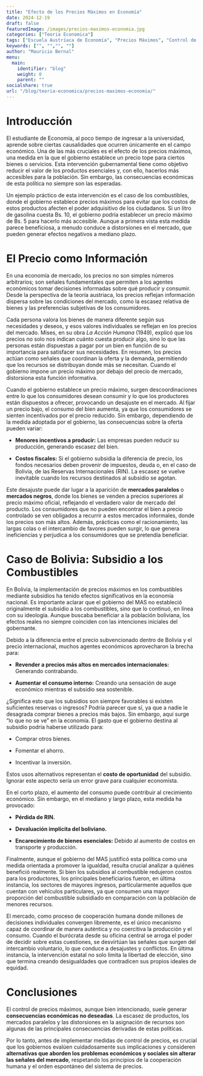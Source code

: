 ```yaml
---
title: "Efecto de los Precios Máximos en Economía"
date: 2024-12-19
draft: false
featuredImage: /images/precios-maximos-economia.jpg
categories: ["Teoria Economica"]
tags: ["Escuela Austríaca de Economía", "Precios Máximos", "Control de Precios"]
keywords: ["", "","", ""]
author: "Mauricio Bernal"
menu:
  main:
    identifier: "blog"
    weight: 0 
    parent: ""
socialshare: true
url: "/blog/teoria-economica/precios-maximos-economia/"
---
```



# Introducción

El estudiante de Economía, al poco tiempo de ingresar a la universidad, aprende sobre ciertas causalidades que ocurren únicamente en el campo económico. Una de las más cruciales es el efecto de los precios máximos, una medida en la que el gobierno establece un precio tope para ciertos bienes o servicios. Esta intervención gubernamental tiene como objetivo reducir el valor de los productos esenciales y, con ello, hacerlos más accesibles para la población. Sin embargo, las consecuencias económicas de esta política no siempre son las esperadas.

Un ejemplo práctico de esta intervención es el caso de los combustibles, donde el gobierno establece precios máximos para evitar que los costos de estos productos afecten el poder adquisitivo de los ciudadanos. Si un litro de gasolina cuesta Bs. 10, el gobierno podría establecer un precio máximo de Bs. 5 para hacerlo más accesible. Aunque a primera vista esta medida parece beneficiosa, a menudo conduce a distorsiones en el mercado, que pueden generar efectos negativos a mediano plazo.

# El Precio como Información

En una economía de mercado, los precios no son simples números arbitrarios; son señales fundamentales que permiten a los agentes económicos tomar decisiones informadas sobre qué producir y consumir. Desde la perspectiva de la teoría austriaca, los precios reflejan información dispersa sobre las condiciones del mercado, como la escasez relativa de bienes y las preferencias subjetivas de los consumidores.

Cada persona valora los bienes de manera diferente según sus necesidades y deseos, y esos valores individuales se reflejan en los precios del mercado. Mises, en su obra *La Acción Humana* (1949), explicó que los precios no solo nos indican cuánto cuesta producir algo, sino lo que las personas están dispuestas a pagar por un bien en función de su importancia para satisfacer sus necesidades. En resumen, los precios actúan como señales que coordinan la oferta y la demanda, permitiendo que los recursos se distribuyan donde más se necesitan. Cuando el gobierno impone un precio máximo por debajo del precio de mercado, distorsiona esta función informativa. 

Cuando el gobierno establece un precio máximo, surgen descoordinaciones entre lo que los consumidores desean consumir y lo que los productores están dispuestos a ofrecer, provocando un desajuste en el mercado. Al fijar un precio bajo, el consumo del bien aumenta, ya que los consumidores se sienten incentivados por el precio reducido. Sin embargo, dependiendo de la medida adoptada por el gobierno, las consecuencias sobre la oferta pueden variar: 

- **Menores incentivos a producir:** Las empresas pueden reducir su producción, generando escasez del bien.

- **Costos fiscales:** Si el gobierno subsidia la diferencia de precio, los fondos necesarios deben provenir de impuestos, deuda o, en el caso de Bolivia, de las Reservas Internacionales (RIN). La escasez se vuelve inevitable cuando los recursos destinados al subsidio se agotan.

Este desajuste puede dar lugar a la aparición de **mercados paralelos** o **mercados negros**, donde los bienes se venden a precios superiores al precio máximo oficial, reflejando el verdadero valor de mercado del producto. Los consumidores que no pueden encontrar el bien a precio controlado se ven obligados a recurrir a estos mercados informales, donde los precios son más altos. Además, prácticas como el racionamiento, las largas colas o el intercambio de favores pueden surgir, lo que genera ineficiencias y perjudica a los consumidores que se pretendía beneficiar.

# Caso de Bolivia: Subsidio a los Combustibles

En Bolivia, la implementación de precios máximos en los combustibles mediante subsidios ha tenido efectos significativos en la economía nacional. Es importante aclarar que el gobierno del MAS no estableció originalmente el subsidio a los combustibles, sino que lo continuó, en línea con su ideología. Aunque buscaba beneficiar a la población boliviana, los efectos reales no siempre coinciden con las intenciones iniciales del gobernante.

Debido a la diferencia entre el precio subvencionado dentro de Bolivia y el precio internacional, muchos agentes económicos aprovecharon la brecha para:

- **Revender a precios más altos en mercados internacionales:** Generando contrabando.

- **Aumentar el consumo interno:** Creando una sensación de auge económico mientras el subsidio sea sostenible.

¿Significa esto que los subsidios son siempre favorables si existen suficientes reservas o ingresos? Podría parecer que sí, ya que a nadie le desagrada comprar bienes a precios más bajos. Sin embargo, aquí surge "lo que no se ve" en la economía. El gasto que el gobierno destina al subsidio podría haberse utilizado para:

- Comprar otros bienes.

- Fomentar el ahorro.

- Incentivar la inversión.

Estos usos alternativos representan el **costo de oportunidad** del subsidio. Ignorar este aspecto sería un error grave para cualquier economista.

En el corto plazo, el aumento del consumo puede contribuir al crecimiento económico. Sin embargo, en el mediano y largo plazo, esta medida ha provocado:

- **Pérdida de RIN.**

- **Devaluación implícita del boliviano.**

- **Encarecimiento de bienes esenciales:** Debido al aumento de costos en transporte y producción.

Finalmente, aunque el gobierno del MAS justificó esta política como una medida orientada a promover la igualdad, resulta crucial analizar a quiénes benefició realmente. Si bien los subsidios al combustible redujeron costos para los productores, los principales beneficiarios fueron, en última instancia, los sectores de mayores ingresos, particularmente aquellos que cuentan con vehículos particulares, ya que consumen una mayor proporción del combustible subsidiado en comparación con la población de menores recursos.

El mercado, como proceso de cooperación humana donde millones de decisiones individuales convergen libremente, es el único mecanismo capaz de coordinar de manera auténtica y no coercitiva la producción y el consumo. Cuando el burócrata desde su oficina central se arroga el poder de decidir sobre estas cuestiones, se desvirtúan las señales que surgen del intercambio voluntario, lo que conduce a desajustes y conflictos. En última instancia, la intervención estatal no solo limita la libertad de elección, sino que termina creando desigualdades que contradicen sus propios ideales de equidad.

# Conclusiones

El control de precios máximos, aunque bien intencionado, suele generar **consecuencias económicas no deseadas**. La escasez de productos, los mercados paralelos y las distorsiones en la asignación de recursos son algunas de las principales consecuencias derivadas de estas políticas.  

Por lo tanto, antes de implementar medidas de control de precios, es crucial que los gobiernos evalúen cuidadosamente sus implicaciones y consideren **alternativas que aborden los problemas económicos y sociales sin alterar las señales del mercado**, respetando los principios de la cooperación humana y el orden espontáneo del sistema de precios.
